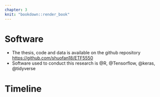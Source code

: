 ```yaml
---
chapter: 3
knit: "bookdown::render_book"
---
```


<!--
# Deep Learning Model {#ch:dlm}

## Model and Image {#sec:modelimage}

The model we use here is the convolutional neural networks, also known as convnets, a type of deep-learning model almost universally used in computer vision applications [@DLR18]. The code is almost the same with the one used on dogs-versus-cats classification problem as an example given in Chollet and Allaire's book. The only modification here is the change from binary classification to multiple classification. 
We set our images to have 150*150 pixels to fit into the structure of the model. Furthermore, we set the transparency of each scatter plot as 0.01, to help the computer "see" easier when sample size is large.

## Training Results {#sec:train}

For now, we have simulated 900 images of each group as our training set; 200 images of each group as the validation set; and 300 images of each group as the unseen test set. After 30 iterations, the accuracy of the training set has reached 99.25%, 93.3% for validation set, and 94% for test set. We will generate more images later on for training to improve the model's performance and render some comparison with human data.

![](figures/training.png){width=15cm}\
-->
# Software

- The thesis, code and data is available on the github repository [https://github.com/shuofan18/ETF5550](https://github.com/shuofan18/ETF5550)
- Software used to conduct this research is @R, @Tensorflow, @keras, @tidyverse

# Timeline

\begin{tabular}{lp{10cm}}
Date & Component \\\hline
Apr 27 & Deep learning model trained \\
May 4  & Classification of new residual plots with model and results summarised\\
May 18 & Comparison with Turk studies\\
May 24 & Refinements made, final summaries written\\
May 31 & Thesis finalised\\
\end{tabular}

































